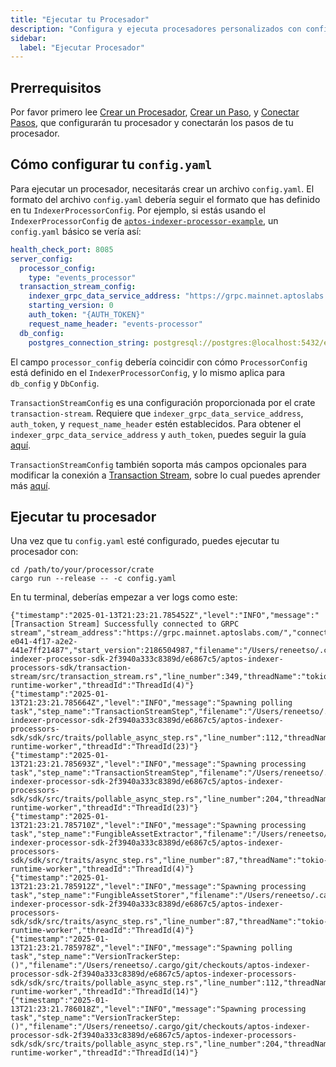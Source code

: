 ```yaml
---
title: "Ejecutar tu Procesador"
description: "Configura y ejecuta procesadores personalizados con configuración de config.yaml, conexiones de base de datos y guías de despliegue de producción"
sidebar:
  label: "Ejecutar Procesador"
---
```


## Prerrequisitos

Por favor primero lee [Crear un Procesador](/es/build/indexer/indexer-sdk/documentation/create-processor), [Crear un Paso](/es/build/indexer/indexer-sdk/documentation/steps), y [Conectar Pasos](/es/build/indexer/indexer-sdk/documentation/connect-steps), que configurarán tu procesador y conectarán los pasos de tu procesador.

## Cómo configurar tu `config.yaml`

Para ejecutar un procesador, necesitarás crear un archivo `config.yaml`.
El formato del archivo `config.yaml` debería seguir el formato que has definido en tu `IndexerProcessorConfig`.
Por ejemplo, si estás usando el `IndexerProcessorConfig` de [`aptos-indexer-processor-example`](https://github.com/aptos-labs/aptos-indexer-processor-example/blob/main/aptos-indexer-processor-example/src/config/indexer_processor_config.rs), un `config.yaml` básico se vería así:

```yaml
health_check_port: 8085
server_config:
  processor_config:
    type: "events_processor"
  transaction_stream_config:
    indexer_grpc_data_service_address: "https://grpc.mainnet.aptoslabs.com:443"
    starting_version: 0
    auth_token: "{AUTH_TOKEN}"
    request_name_header: "events-processor"
  db_config:
    postgres_connection_string: postgresql://postgres:@localhost:5432/example
```

El campo `processor_config` debería coincidir con cómo `ProcessorConfig` está definido en el `IndexerProcessorConfig`, y lo mismo aplica para `db_config` y `DbConfig`.

`TransactionStreamConfig` es una configuración proporcionada por el crate `transaction-stream`.
Requiere que `indexer_grpc_data_service_address`, `auth_token`, y `request_name_header` estén establecidos.
Para obtener el `indexer_grpc_data_service_address` y `auth_token`, puedes seguir la guía [aquí](/es/build/indexer/txn-stream/aptos-hosted-txn-stream).

`TransactionStreamConfig` también soporta más campos opcionales para modificar la conexión a [Transaction Stream](/es/build/indexer/txn-stream), sobre lo cual puedes aprender más [aquí](https://github.com/aptos-labs/aptos-indexer-processor-sdk/tree/main/aptos-indexer-processors-sdk/transaction-stream).

## Ejecutar tu procesador

Una vez que tu `config.yaml` esté configurado, puedes ejecutar tu procesador con:

```shellscript
cd /path/to/your/processor/crate
cargo run --release -- -c config.yaml
```

En tu terminal, deberías empezar a ver logs como este:

```shellscript
{"timestamp":"2025-01-13T21:23:21.785452Z","level":"INFO","message":"[Transaction Stream] Successfully connected to GRPC stream","stream_address":"https://grpc.mainnet.aptoslabs.com/","connection_id":"ec67ecc4-e041-4f17-a2e2-441e7ff21487","start_version":2186504987,"filename":"/Users/reneetso/.cargo/git/checkouts/aptos-indexer-processor-sdk-2f3940a333c8389d/e6867c5/aptos-indexer-processors-sdk/transaction-stream/src/transaction_stream.rs","line_number":349,"threadName":"tokio-runtime-worker","threadId":"ThreadId(4)"}
{"timestamp":"2025-01-13T21:23:21.785664Z","level":"INFO","message":"Spawning polling task","step_name":"TransactionStreamStep","filename":"/Users/reneetso/.cargo/git/checkouts/aptos-indexer-processor-sdk-2f3940a333c8389d/e6867c5/aptos-indexer-processors-sdk/sdk/src/traits/pollable_async_step.rs","line_number":112,"threadName":"tokio-runtime-worker","threadId":"ThreadId(23)"}
{"timestamp":"2025-01-13T21:23:21.785693Z","level":"INFO","message":"Spawning processing task","step_name":"TransactionStreamStep","filename":"/Users/reneetso/.cargo/git/checkouts/aptos-indexer-processor-sdk-2f3940a333c8389d/e6867c5/aptos-indexer-processors-sdk/sdk/src/traits/pollable_async_step.rs","line_number":204,"threadName":"tokio-runtime-worker","threadId":"ThreadId(23)"}
{"timestamp":"2025-01-13T21:23:21.785710Z","level":"INFO","message":"Spawning processing task","step_name":"FungibleAssetExtractor","filename":"/Users/reneetso/.cargo/git/checkouts/aptos-indexer-processor-sdk-2f3940a333c8389d/e6867c5/aptos-indexer-processors-sdk/sdk/src/traits/async_step.rs","line_number":87,"threadName":"tokio-runtime-worker","threadId":"ThreadId(4)"}
{"timestamp":"2025-01-13T21:23:21.785912Z","level":"INFO","message":"Spawning processing task","step_name":"FungibleAssetStorer","filename":"/Users/reneetso/.cargo/git/checkouts/aptos-indexer-processor-sdk-2f3940a333c8389d/e6867c5/aptos-indexer-processors-sdk/sdk/src/traits/async_step.rs","line_number":87,"threadName":"tokio-runtime-worker","threadId":"ThreadId(4)"}
{"timestamp":"2025-01-13T21:23:21.785978Z","level":"INFO","message":"Spawning polling task","step_name":"VersionTrackerStep: ()","filename":"/Users/reneetso/.cargo/git/checkouts/aptos-indexer-processor-sdk-2f3940a333c8389d/e6867c5/aptos-indexer-processors-sdk/sdk/src/traits/pollable_async_step.rs","line_number":112,"threadName":"tokio-runtime-worker","threadId":"ThreadId(14)"}
{"timestamp":"2025-01-13T21:23:21.786018Z","level":"INFO","message":"Spawning processing task","step_name":"VersionTrackerStep: ()","filename":"/Users/reneetso/.cargo/git/checkouts/aptos-indexer-processor-sdk-2f3940a333c8389d/e6867c5/aptos-indexer-processors-sdk/sdk/src/traits/pollable_async_step.rs","line_number":204,"threadName":"tokio-runtime-worker","threadId":"ThreadId(14)"}
```
